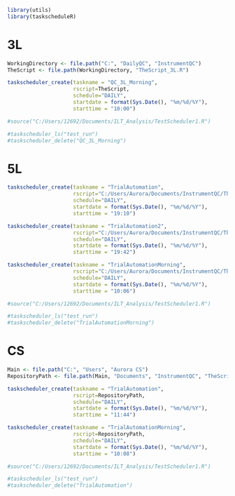 ```r
library(utils)
library(taskscheduleR)
```

# 3L
```r
WorkingDirectory <- file.path("C:", "DailyQC", "InstrumentQC")
TheScript <- file.path(WorkingDirectory, "TheScript_3L.R")

taskscheduler_create(taskname = "QC_3L_Morning",
                     rscript=TheScript,
                     schedule="DAILY",
                     startdate = format(Sys.Date(), "%m/%d/%Y"),
                     starttime = "10:00")

#source("C:/Users/12692/Documents/ILT_Analysis/TestScheduler1.R")

#taskscheduler_ls("test_run")
#taskscheduler_delete("QC_3L_Morning")
```


# 5L
```r
taskscheduler_create(taskname = "TrialAutomation",
                     rscript="C:/Users/Aurora/Documents/InstrumentQC/TheScript_5L.R",
                     schedule="DAILY",
                     startdate = format(Sys.Date(), "%m/%d/%Y"),
                     starttime = "19:10")

taskscheduler_create(taskname = "TrialAutomation2",
                     rscript="C:/Users/Aurora/Documents/InstrumentQC/TheScript_5L.R",
                     schedule="DAILY",
                     startdate = format(Sys.Date(), "%m/%d/%Y"),
                     starttime = "19:42")

taskscheduler_create(taskname = "TrialAutomationMorning",
                     rscript="C:/Users/Aurora/Documents/InstrumentQC/TheScript_5L.R",
                     schedule="DAILY",
                     startdate = format(Sys.Date(), "%m/%d/%Y"),
                     starttime = "10:06")

#source("C:/Users/12692/Documents/ILT_Analysis/TestScheduler1.R")

#taskscheduler_ls("test_run")
#taskscheduler_delete("TrialAutomationMorning")
```

# CS
```r
Main <- file.path("C:", "Users", "Aurora CS")
RepositoryPath <- file.path(Main, "Documents", "InstrumentQC", "TheScript_CS.R")

taskscheduler_create(taskname = "TrialAutomation",
                     rscript=RepositoryPath,
                     schedule="DAILY",
                     startdate = format(Sys.Date(), "%m/%d/%Y"),
                     starttime = "11:44")

taskscheduler_create(taskname = "TrialAutomationMorning",
                     rscript=RepositoryPath,
                     schedule="DAILY",
                     startdate = format(Sys.Date(), "%m/%d/%Y"),
                     starttime = "10:08")

#source("C:/Users/12692/Documents/ILT_Analysis/TestScheduler1.R")

#taskscheduler_ls("test_run")
#taskscheduler_delete("TrialAutomation")
```
